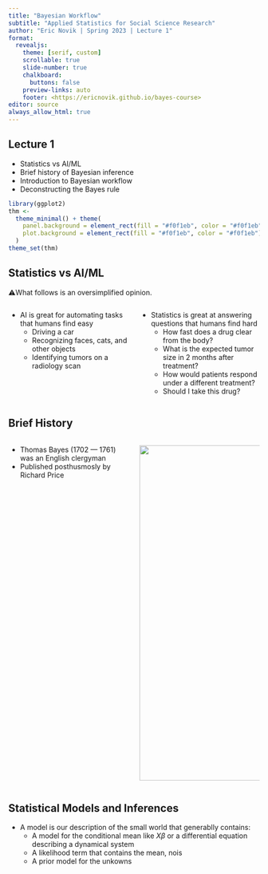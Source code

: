 ```yaml
---
title: "Bayesian Workflow"
subtitle: "Applied Statistics for Social Science Research"
author: "Eric Novik | Spring 2023 | Lecture 1"
format:
  revealjs: 
    theme: [serif, custom]
    scrollable: true
    slide-number: true
    chalkboard: 
      buttons: false
    preview-links: auto
    footer: <https://ericnovik.github.io/bayes-course>
editor: source
always_allow_html: true
---
```


## Lecture 1

::: incremental
-   Statistics vs AI/ML
-   Brief history of Bayesian inference
-   Introduction to Bayesian workflow
-   Deconstructing the Bayes rule
:::

```r
library(ggplot2)
thm <-
  theme_minimal() + theme(
    panel.background = element_rect(fill = "#f0f1eb", color = "#f0f1eb"),
    plot.background = element_rect(fill = "#f0f1eb", color = "#f0f1eb")
  )
theme_set(thm)
```

## Statistics vs AI/ML {.smaller}

⚠️What follows is an oversimplified opinion.

::: columns
::: {.column width="50%"}
::: incremental
-   AI is great for automating tasks that humans find easy
    -   Driving a car
    -   Recognizing faces, cats, and other objects
    -   Identifying tumors on a radiology scan
:::
:::

::: {.column width="50%"}
::: incremental
-   Statistics is great at answering questions that humans find hard
    -   How fast does a drug clear from the body?
    -   What is the expected tumor size in 2 months after treatment?
    -   How would patients respond under a different treatment?
    -   Should I take this drug?
:::
:::
:::

## Brief History
::: columns
::: {.column width="50%"}
- Thomas Bayes (1702 --- 1761) was an English clergyman
- Published posthusmosly by Richard Price
:::

::: {.column width="50%"}
![](images/bayes.png){fig-align="center" width="672"}
:::
:::


## Statistical Models and Inferences

-   A model is our description of the small world that generablly contains:
    -   A model for the conditional mean like $X\beta$ or a differential equation describing a dynamical system
    -   A likelihood term that contains the mean, nois
    -   A prior model for the unkowns
